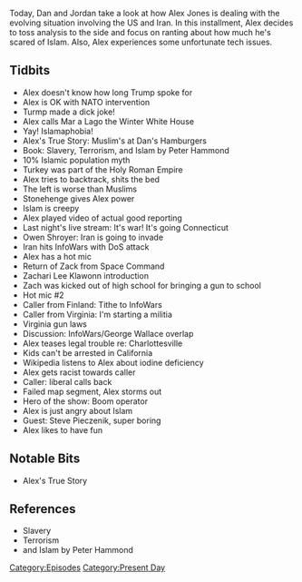 {{DEFAULTSORT:
    #_EPISODE_0386:January 8, 2020
}}{{Episode
    | title           = January 8, 2020
    | caption         = [https://knowledgefight.libsyn.com/knowledge-fight-january-8-2020 Listen to this episode on Libsyn]
    | episodeNumber   = 386
    | length          = 01:58:12
    | airDate         = January 10, 2020
    | coverageDate    = January 8, 2020
    | episodeType     = [[:Category:Present Day|Present Day]]
    | appearance      = [[Peter Hammond]], [[Owen Shroyer]], [[Zack from Space Command]], [[Zachari Lee Klawonn]], [[George Wallace]], [[Steve Pieczenik]]
    | previousEpisode = [[385: January 6, 2020]]
    | nextEpisode     = [[387: May 13, 2014]]
}}

{{Stub}}

Today, Dan and Jordan take a look at how Alex Jones is dealing with the evolving situation involving the US and Iran. In this installment, Alex decides to toss analysis to the side and focus on ranting about how much he's scared of Islam. Also, Alex experiences some unfortunate tech issues.

==Tidbits==

*Alex doesn't know how long Trump spoke for
*Alex is OK with NATO intervention
*Turmp made a dick joke!
*Alex calls Mar a Lago the Winter White House
*Yay! Islamaphobia!
*Alex's True Story: Muslim's at Dan's Hamburgers
*Book: Slavery, Terrorism, and Islam by Peter Hammond
*10% Islamic population myth
*Turkey was part of the Holy Roman Empire
*Alex tries to backtrack, shits the bed
*The left is worse than Muslims
*Stonehenge gives Alex power
*Islam is creepy
*Alex played video of actual good reporting
*Last night's live stream: It's war! It's going Connecticut
*Owen Shroyer: Iran is going to invade
*Iran hits InfoWars with DoS attack
*Alex has a hot mic
*Return of Zack from Space Command
*Zachari Lee Klawonn introduction
*Zach was kicked out of high school for bringing a gun to school
*Hot mic #2
*Caller from Finland: Tithe to InfoWars
*Caller from Virginia: I'm starting a militia
*Virginia gun laws
*Discussion: InfoWars/George Wallace overlap
*Alex teases legal trouble re: Charlottesville
*Kids can't be arrested in California
*Wikipedia listens to Alex about iodine deficiency
*Alex gets racist towards caller
*Caller: liberal calls back
*Failed map segment, Alex storms out
*Hero of the show: Boom operator
*Alex is just angry about Islam
*Guest: Steve Pieczenik, super boring
*Alex likes to have fun

==Notable Bits==

*Alex's True Story

==References==

*Slavery
*Terrorism
*and Islam by Peter Hammond

[[Category:Episodes]]
[[Category:Present Day]]
